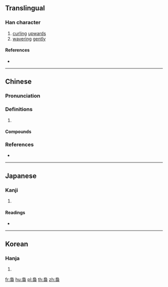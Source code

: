 {{character info/new}}
{{also|嬝|袅}}
==Translingual==

===Han character===
{{Han char|rn=145|rad=衣|as=07|sn=13|four=27732|canj=HAYV}}

# [[curl]]ing [[upwards]]
# [[waver]]ing [[gently]]

====References====
* {{Han ref|kx=1116.350|dkj=34285|dj=1582.170|hdz=53091.040|uh=88CA|ud=35018|bh=B8CD|bd=47309}}

----

==Chinese==
{{zh-forms|s=袅}}

===Pronunciation===
{{zh-pron
|m=niǎo
|c=niu5,niu1
|cat=
}}

===Definitions===
{{zh-hanzi}}

# {{rfdef|zh}}

====Compounds====
{{zh-der|裊娜|裊窕|裊繞|細裊裊|裊裊上升|裊裊炊煙|裊裊婷婷|裊裊}}

===References===
* {{R:yue:Hanzi}}

----

==Japanese==

===Kanji===
{{ja-kanji|grade=|rs=衣07}}

# {{defn|lang=ja|sort=衣07}}

====Readings====
* {{ja-readings|on=[[じょう]] (jō), [[にょう]] (nyō)|kun=[[しなやか]] (shinayaka)|nanori=}}

----

==Korean==

===Hanja===
{{ko-hanja|hangeul=[[뇨]]>[[요]]|eumhun=|rv=nyo>yo|mr=nyo>yo|y=nyo>yo}}

# {{defn|lang=ko|sort=衣07}}

[[fr:裊]]
[[hu:裊]]
[[pl:裊]]
[[th:裊]]
[[zh:裊]]